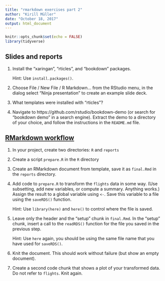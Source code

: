```yaml
---
title: "rmarkdown exercises part 2"
author: "Kirill Müller"
date: "October 18, 2017"
output: html_document
---
```


```r
knitr::opts_chunk$set(echo = FALSE)
library(tidyverse)
```

## Slides and reports

1. Install the "xaringan", "rticles", and "bookdown" packages.

    Hint: Use `install.packages()`.

1. Choose File / New File / R Markdown... from the RStudio menu, in the dialog select "Ninja presentation" to create an example slide deck.

1. What templates were installed with "rticles"?

1. Navigate to https://github.com/rstudio/bookdown-demo (or search for "bookdown demo" in a search engine). Extract the demo to a directory of your choice, and follow the instructions in the `README.md` file.


## [RMarkdown workflow](https://github.com/krlmlr/vistransrep/tree/master/rmarkdown-example)

1. In your project, create two directories: `R` and `reports`

1. Create a script `prepare.R` in the `R` directory

1. Create an RMarkdown document from template, save it as `final.Rmd` in the `reports` directory.

1. Add code to `prepare.R` to transform the `flights` data in some way. (Use subsetting, add new variables, or compute a summary. Anything works.) Assign the result to a global variable using `<-`. Save this variable to a file using the `saveRDS()` function.

    Hint: Use `library(here)` and `here()` to control where the file is saved.

1. Leave only the header and the "setup" chunk in `final.Rmd`. In the "setup" chunk, insert a call to the `readRDS()` function for the file you saved in the previous step.

    Hint: Use `here` again, you should be using the same file name that you have used for `saveRDS()`.

1. Knit the document. This should work without failure (but show an empty document).

1. Create a second code chunk that shows a plot of your transformed data. Do not refer to `flights`. Knit again.
